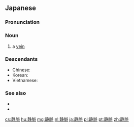 {{also|靜脈|静脉}}
==Japanese==
{{wikipedia|lang=ja}}
{{ja-kanjitab|じょう|みゃく|yomi=o}}

===Pronunciation===
{{ja-pron|じょうみゃく|acc=h|acc2=a|y=go}}

===Noun===
{{ja-noun|じょうみゃく|kyu=靜脈}}

# {{lb|ja|anatomy|sort=しょうみゃく'}} a [[vein]]

===Descendants===
* Chinese: {{zh-l|靜脈}}
* Korean: {{ko-l|정맥}}
* Vietnamese: {{vi-l|tĩnh mạch}}

===See also===
* {{ja-r|動%脈|どう%みゃく|[[artery]]}}
* {{ja-r|毛%細%血%管|もう%さい% けっ%かん}}

[[cs:静脈]]
[[hu:静脈]]
[[mg:静脈]]
[[nl:静脈]]
[[ja:静脈]]
[[pl:静脈]]
[[pt:静脈]]
[[zh:静脈]]